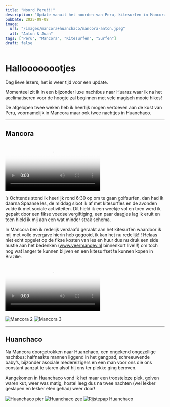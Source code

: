 ```yaml
---
title: "Noord Peru!!!"
description: "Update vanuit het noorden van Peru, kitesurfen in Mancora en een korte stop in Huanchaco. Een beetje laat want zat in de bergen zonder internet."
pubDate: 2025-09-08
image:
  url: "/images/mancora+huanchaco/mancora-anton.jpeg"
  alt: "Anton & Juan"
tags: ["Peru", "Mancora", "Kitesurfen", "Surfen"]
draft: false
---
```


# Halloooooootjes

Dag lieve lezers, het is weer tijd voor een update.

Momenteel zit ik in een bijzonder luxe nachtbus naar Huaraz waar ik na het acclimatiseren voor de hoogte zal beginnen met vele magisch mooie hikes!

De afgelopen twee weken heb ik heerlijk mogen vertoeven aan de kust van Peru, voornamelijk in Mancora maar ook twee nachtjes in Huanchaco.

---

## Mancora

<div class="video-responsive">
  <video controls preload="metadata" poster="/images/mancora+huanchaco/mancora-anton.jpeg">
    <source src="/images/mancora+huanchaco/mancora.mp4" type="video/mp4" />
    Je browser ondersteunt geen video element.
  </video>
</div>

’s Ochtends stond ik heerlijk rond 6:30 op om te gaan golfsurfen, dan had ik daarna Spaanse les, de middag sloot ik af met kitesurfles en de avonden vulde ik met sociale activiteiten. Dit hield ik een weekje vol en toen werd ik gepakt door een fikse voedselvergiftiging, een paar daagjes lag ik eruit en toen hield ik mij aan een wat minder strak schema.

In Mancora ben ik redelijk verslaafd geraakt aan het kitesurfen waardoor ik mij met volle overgave hierin heb gegooid, ik kan het nu redelijk!!! Helaas niet echt opgelet op de fikse kosten van les en huur dus nu druk een side hustle aan het bedenken (www.veermandev.nl binnenkort live!!!) om toch nog wat langer te kunnen blijven en een kitesurfset te kunnen kopen in Brazilië.

<div class="video-responsive">
  <video controls preload="metadata" poster="/images/mancora+huanchaco/mancora-anton2.jpeg">
    <source src="/images/mancora+huanchaco/kitesurfen.mp4" type="video/mp4" />
    Je browser ondersteunt geen video element.
  </video>
</div>

<div class="photo-grid" style="margin-top: 1rem;">
  <img src="/images/mancora+huanchaco/mancora-anton2.jpeg" alt="Mancora 2" />
  <img src="/images/mancora+huanchaco/mancora-anton3.jpeg" alt="Mancora 3" />
</div>

---

## Huanchaco

Na Mancora doorgetrokken naar Huanchaco, een ongekend ongezellige nachtbus: halfnaakte mannen liggend in het gangpad, schreeuwende baby’s, bijzonder asociale medereizigers en een man voor ons die ons constant aanzat te staren alsof hij ons ter plekke ging beroven.

Aangekomen in Huanchaco vond ik het maar een troosteloze plek, golven waren kut, weer was matig, hostel leeg dus na twee nachten (wel lekker geslapen en lekker eten gehad) weer door!

<div class="photo-grid" style="margin-top: 1rem;">
  <img src="/images/mancora+huanchaco/huanchaco-pier.jpeg" alt="Huanchaco pier" />
  <img src="/images/mancora+huanchaco/huanchaco-zee.jpeg" alt="Huanchaco zee" />
  <img src="/images/mancora+huanchaco/Rijstepap-huanchaco.jpg" alt="Rijstepap Huanchaco" />
</div>
